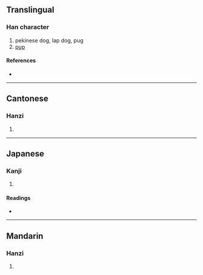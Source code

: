 {{character info/new}}
==Translingual==

===Han character===
{{Han char|rn=94|rad=犬|as=04|sn=7|four=45206|canj=KHL|ids=⿰犭中}}

# pekinese dog, lap dog, pug
# [[pup]]

====References====
* {{Han ref|kx=0708.021|dkj=20293|dj=1120.090|hdz=21336.050|uh=72C6|ud=29382|bh=CB64|bd=52068}}

----

==Cantonese==

===Hanzi===
{{yue-hanzi|jyut=|y=jung1}}

# {{defn|lang=yue|sort=犬04}}

----

==Japanese==

===Kanji===
{{ja-kanji|grade=|rs=犬04}}

# {{defn|lang=ja|sort=犬04}}

====Readings====
* {{ja-readings
|goon=ちゅう
|kanon=ちゅう
|kun=ちん-
}}

----

==Mandarin==

===Hanzi===
{{cmn-hanzi|pin=[[zhòng]] ([[zhong4]])|wg=chung<sup>4</sup>}}

# {{defn|lang=cmn|sort=犬04}}